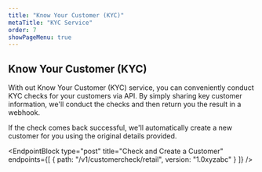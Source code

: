 ```yaml
---
title: "Know Your Customer (KYC)"
metaTitle: "KYC Service"
order: 7
showPageMenu: true
---
```




## Know Your Customer (KYC)

With out Know Your Customer (KYC) service, you can conveniently conduct KYC checks for your customers via API. By simply sharing key customer information, we'll conduct the checks and then return you the result in a webhook.

If the check comes back successful, we'll automatically create a new customer for you using the original details provided.

<EndpointBlock
  type="post"
  title="Check and Create a Customer"
  endpoints={[
    {
      path: "/v1/customercheck/retail",
      version: "1.0xyzabc"
    }
  ]}
/>

